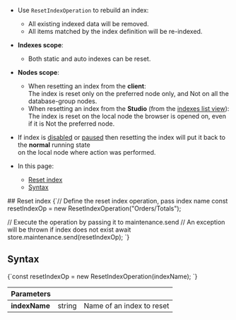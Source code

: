 
<Admonition type="note" title="">

* Use `ResetIndexOperation` to rebuild an index:  
  * All existing indexed data will be removed.  
  * All items matched by the index definition will be re-indexed.  

* __Indexes scope__:  
  * Both static and auto indexes can be reset.

* __Nodes scope__:  
  * When resetting an index from the __client__:  
    The index is reset only on the preferred node only, and Not on all the database-group nodes.  
  * When resetting an index from the __Studio__ (from the [indexes list view](../../../../studio/database/indexes/indexes-list-view.mdx#indexes-list-view---actions)):  
    The index is reset on the local node the browser is opened on, even if it is Not the preferred node.  

* If index is [disabled](../../../../client-api/operations/maintenance/indexes/disable-index.mdx) or [paused](../../../../client-api/operations/maintenance/indexes/stop-index.mdx) 
  then resetting the index will put it back to the __normal__ running state  
  on the local node where action was performed.

* In this page:
    * [Reset index](../../../../client-api/operations/maintenance/indexes/set-index-priority.mdx#set-priority---single-index)
    * [Syntax](../../../../client-api/operations/maintenance/indexes/set-index-priority.mdx#syntax)

</Admonition>
## Reset index

<TabItem value="reset" label="reset">
<CodeBlock language="js">
{`// Define the reset index operation, pass index name
const resetIndexOp = new ResetIndexOperation("Orders/Totals");

// Execute the operation by passing it to maintenance.send
// An exception will be thrown if index does not exist
await store.maintenance.send(resetIndexOp);
`}
</CodeBlock>
</TabItem>



## Syntax

<TabItem value="syntax" label="syntax">
<CodeBlock language="js">
{`const resetIndexOp = new ResetIndexOperation(indexName);
`}
</CodeBlock>
</TabItem>

| Parameters | | |
| - | - | - |
| **indexName** | string | Name of an index to reset |




